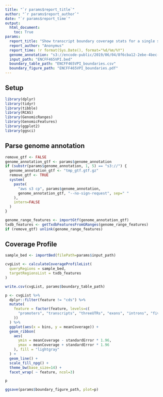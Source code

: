 ```yaml
---
title: "`r params$report_title`"
author: "`r params$report_author`"
date: "`r params$report_time`"
output:
  html_document:
    toc: True
params:
  report_title: "Show transcript boundary coverage stats for a single sample"
  report_author: "Anonymus"
  report_time: !r format(Sys.Date(), format="%d/%m/%Y")
  genome_annotation: "s3://encode-public/2019/06/04/8f6cba12-2ebe-4bec-a15d-53f498979de0/gencode.v29.primary_assembly.annotation_UCSC_names.gtf.gz"
  input_path: "ENCFF465VPI.bed"
  boundary_table_path: "ENCFF465VPI_boundaries.csv"
  boundary_figure_path: "ENCFF465VPI_boundaries.pdf"
---
```


## Setup

```r
library(dplyr)
library(tidyr)
library(tibble)
library(RCAS)
library(GenomicRanges)
library(GenomicFeatures)
library(ggplot2)
library(ggsci)
```

## Parse genome annotation

```r
remove_gtf <- FALSE
genome_annotation_gtf <- params$genome_annotation
if (substr(params$genome_annotation, 1, 5) == "s3://") {
  genome_annotation_gtf <- "tmp_gtf.gtf.gz"
  remove_gtf <- TRUE
  system(
    paste(
      "aws s3 cp", params$genome_annotation,
      genome_annotation_gtf, "--no-sign-request", sep=" "
    ),
    intern=FALSE
  )
}
```

```r
genome_range_features <- importGtf(genome_annotation_gtf)
txdb_features <- getTxdbFeaturesFromGRanges(genome_range_features)
if (remove_gtf) unlink(genome_range_features)
```

## Coverage Profile

```r
sample_bed <- importBed(filePath=params$input_path)
```

```r
cvgList <- calculateCoverageProfileList(
  queryRegions = sample_bed,
  targetRegionsList = txdb_features
)
```

```r
write.csv(cvgList, params$boundary_table_path)
```

```r
p <- cvgList %>%
  dplyr::filter(feature != "cds") %>%
  mutate(
    feature = factor(feature, levels=c(
      "promoters", "transcripts", "threeUTRs", "exons", "introns", "fiveUTRs"
    ))
  ) %>%
  ggplot(aes(x = bins, y = meanCoverage)) + 
  geom_ribbon(
    aes(
      ymin = meanCoverage - standardError * 1.96,
      ymax = meanCoverage + standardError * 1.96
    ), fill = "lightgray"
  ) + 
  geom_line() +
  scale_fill_npg() +
  theme_bw(base_size=14) +
  facet_wrap( ~ feature, ncol=3)

p
```

```r
ggsave(params$boundary_figure_path, plot=p)
```

